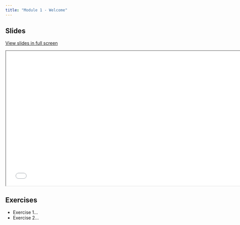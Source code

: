 ```yaml
---
title: "Module 1 - Welcome"
---
```


## Slides

[View slides in full screen](../../modules/08-organizing/08-organizing.html)

<div>

```{=html}
<iframe class="slide-deck" src="08-organizing.html" height="420" width="747"></iframe>
```

</div>

## Exercises

-   Exercise 1...
-   Exercise 2...
